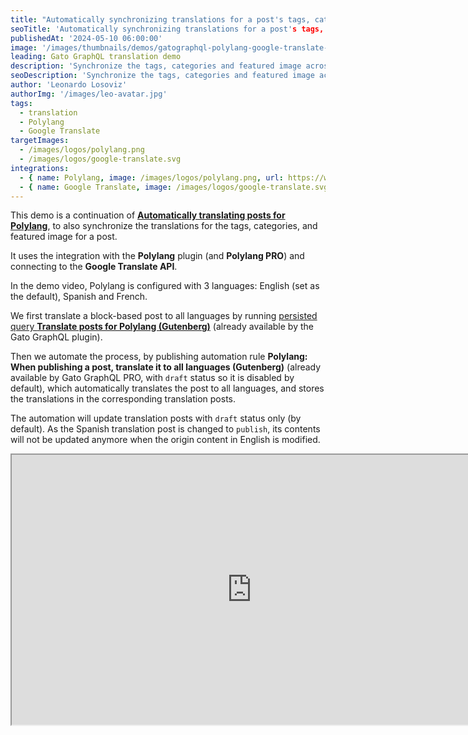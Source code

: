 ```yaml
---
title: "Automatically synchronizing translations for a post's tags, categories and featured image for Polylang"
seoTitle: 'Automatically synchronizing translations for a post's tags, categories and featured image for Polylang (with support for the Gutenberg block editor) via the Google Translate API using Gato GraphQL'
publishedAt: '2024-05-10 06:00:00'
image: '/images/thumbnails/demos/gatographql-polylang-google-translate-wordpress.png'
leading: Gato GraphQL translation demo
description: 'Synchronize the tags, categories and featured image across all translations for a post, for all languages defined in the Polylang settings, using a Gato GraphQL automation.'
seoDescription: 'Synchronize the tags, categories and featured image across all translations for a post, for all languages defined in the Polylang settings, using a Gato GraphQL automation that connects to the Google Translate API.'
author: 'Leonardo Losoviz'
authorImg: '/images/leo-avatar.jpg'
tags:
  - translation
  - Polylang
  - Google Translate
targetImages:
  - /images/logos/polylang.png
  - /images/logos/google-translate.svg
integrations: 
  - { name: Polylang, image: /images/logos/polylang.png, url: https://wordpress.org/plugins/polylang/ }
  - { name: Google Translate, image: /images/logos/google-translate.svg, url: https://cloud.google.com/translate/ }
---
```


This demo is a continuation of **[Automatically translating posts for Polylang](/demos/automatically-translate-posts-for-polylang-gutenberg)**, to also synchronize the translations for the tags, categories, and featured image for a post.

It uses the integration with the **Polylang** plugin (and **Polylang PRO**) and connecting to the **Google Translate API**.

In the demo video, Polylang is configured with 3 languages: English (set as the default), Spanish and French.

We first translate a block-based post to all languages by running [persisted query **Translate posts for Polylang (Gutenberg)**](/library/translate-posts-for-polylang-gutenberg) (already available by the Gato GraphQL plugin).

Then we automate the process, by publishing automation rule **Polylang: When publishing a post, translate it to all languages (Gutenberg)** (already available by Gato GraphQL PRO, with `draft` status so it is disabled by default), which automatically translates the post to all languages, and stores the translations in the corresponding translation posts.

The automation will update translation posts with `draft` status only (by default). As the Spanish translation post is changed to `publish`, its contents will not be updated anymore when the origin content in English is modified.

<div className="aspect-video lg:-ml-32 lg:-mr-32">
  <iframe
    className="w-full h-full"
    src="https://www.youtube.com/embed/uPbGVDLB9Lg"
    title="Automatically translating posts for Polylang"
    width="768"
    height="432"
    allow="accelerometer; autoplay; clipboard-write; encrypted-media; gyroscope; picture-in-picture; web-share"
    allowFullScreen
  >
  </iframe>
</div>

